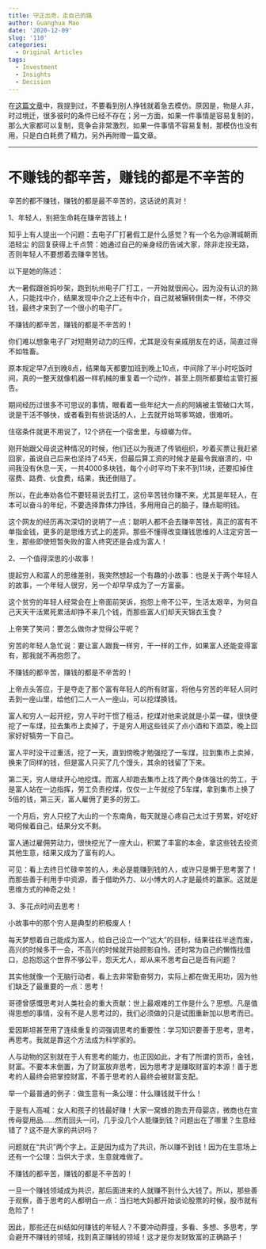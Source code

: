 ```yaml
---
title: 守正出奇，走自己的路
author: Guanghua Mao
date: '2020-12-09'
slug: '110'
categories:
  - Original Articles
tags:
  - Investment
  - Insights
  - Decision
---
```


在[这篇文章](https://guanghuamao.netlify.app/2020/12/08/2/)中，我提到过，不要看到别人挣钱就着急去模仿。原因是，物是人非，时过境迁，很多彼时的条件已经不存在；另一方面，如果一件事情是容易复制的，那么大家都可以复制，竞争会非常激烈，如果一件事情不容易复制，那模仿也没有用，只是白白耗费了精力。另外再附赠一篇文章。

---

# 不赚钱的都辛苦，赚钱的都是不辛苦的

辛苦的都不赚钱，赚钱的都是最不辛苦的，这话说的真对！

1、年轻人，别把生命耗在赚辛苦钱上！

知乎上有人提出一个问题：去电子厂打暑假工是什么感觉？有一个名为@渭城朝雨浥轻尘 的回复获得上千点赞：她通过自己的亲身经历告诫大家，除非走投无路，否则年轻人不要想着去赚辛苦钱。

以下是她的陈述：

大一暑假跟爸妈吵架，跑到杭州电子厂打工，一开始就很闹心，因为没有认识的熟人，只能找中介，结果发现中介之上还有中介，自己就被辗转倒卖一样，不停交钱，最终才来到了一个很小的电子厂。

不赚钱的都辛苦，赚钱的都是不辛苦的！

你们难以想象电子厂对短期劳动力的压榨，尤其是没有亲戚朋友在的话，简直过得不如牲畜。


原本规定早7点到晚8点，结果每天都要加班到晚上10点，中间除了半小时吃饭时间，真的一整天就像机器一样机械的重复着一个动作，甚至上厕所都要给主管打报告。


期间经历过很多不可思议的事情，眼看着一些年纪大一点的阿姨被主管破口大骂，说是干活不够快，或者看到有些说话的人，上去就开始骂爹骂娘，很难听。


住宿条件就更不用说了，12个挤在一个宿舍里，与蟑螂为伴。


刚开始跟父母说这种情况的时候，他们还以为我进了传销组织，吵着买票让我赶紧回家，虽说自己后来也坚持了45天，但最后算工资的时候才是最令我崩溃的，中间我没有休息一天，一共4000多块钱，每个小时平均下来不到11块，还要扣掉住宿费、路费、伙食费，结果，我还倒赔了。


所以，在此奉劝各位不要轻易说去打工，这份辛苦钱你赚不来，尤其是年轻人，在本可以奋斗的年纪，不要选择靠体力挣钱，多用用自己的脑子，赚点聪明钱。


这个网友的经历再次深切的说明了一点：聪明人都不会去赚辛苦钱，真正的富有不单指金钱，更多的是思维方式上的差异。那些不懂得改变赚钱思维的人注定穷苦一生，那些即使短暂失败的富人终究还是会成为富人！


2、一个值得深思的小故事！


提起穷人和富人的思维差别，我突然想起一个有趣的小故事：也是关于两个年轻人的故事，一个年轻人很穷，另一个却早早成为了一方富豪。




这个贫穷的年轻人经常会在上帝面前哭诉，抱怨上帝不公平，生活太艰辛，为何自己天天干活累死累活却挣不来几个钱，而那些富人们却天天锦衣玉食？


上帝笑了笑问：要怎么做你才觉得公平呢？


穷苦的年轻人急忙说：要让富人跟我一样穷，干一样的工作，如果富人还能变得富有，那我就不再抱怨了。


不赚钱的都辛苦，赚钱的都是不辛苦的！


上帝点头答应，于是夺走了那个富有年轻人的所有财富，将他与穷苦的年轻人同时丢到一座山里，给他们二人一人一座山，可以挖煤换钱。


富人和穷人一起开挖，穷人平时干惯了粗活，挖煤对他来说就是小菜一碟，很快便挖了一车煤，拉去集市上卖掉了，于是穷人用这些钱买了点小酒和下酒菜，晚上回家好好犒劳一下自己。


富人平时没干过重活，挖了一天，直到傍晚才勉强挖了一车煤，拉到集市上卖掉，换来了同样的钱，但是富人只买了几个馒头，其余的钱留了下来。


第二天，穷人继续开心地挖煤。而富人却跑去集市上找了两个身体强壮的劳工，于是富人站在一边指挥，劳工负责挖煤，仅仅一上午就挖了5车煤，拿到集市上换了5倍的钱，第三天，富人雇佣了更多的劳工。


一个月后，穷人只挖了大山的一个东南角，每天就是心疼自己太过于劳累，好吃好喝伺候着自己，结果分文不剩。


富人通过雇佣劳动力，很快挖光了一座大山，积累了丰富的本金，拿这些钱去投资其他生意，结果又成为了富有的人。


可见：看上去终日忙碌辛苦的人，未必是能赚到钱的人，或许只是懒于思考罢了！而那些善于利用手中资源，善于借助外力、以小博大的人才是最终的赢家。这就是思维方式的神奇之处！


3、多花点时间去思考！


小故事中的那个穷人是典型的积极废人！


每天梦想着自己能成为富人，给自己设立一个“远大”的目标，结果往往半途而废，高兴的时候多干一会，不高兴的时候就开始顾影自怜。还时常为自己的懒惰找借口，总抱怨这个世界不够公平，怨天尤人，却从来不思考自己是否有问题？


其实他就像一个无脑行动者，看上去非常勤奋努力，实际上都在做无用功，因为他们缺乏了最重要的一点：思考！


哥德曾感慨思考对人类社会的重大贡献：世上最艰难的工作是什么？思想。凡是值得思想的事情，没有不是人思考过的，我们必须做的只是试图重新加以思考而已。


爱因斯坦甚至用了连续重复的词强调思考的重要性：学习知识要善于思考，思考，再思考。我就是靠这个方法成为科学家的。


人与动物的区别就在于人有思考的能力，也正因如此，才有了所谓的货币，金钱，财富。不要本末倒置，为了财富放弃思考，因为思考才是赚取财富的本源！善于思考的人最终会把掌控财富，不善于思考的人最终会被财富支配。


举一个最普通的例子：做生意有一条公理：什么赚钱就干什么！


于是有人高喊：女人和孩子的钱最好赚！大家一窝蜂的跑去开母婴店，微商也在宣传母婴用品……然而回头一问，几乎没几个人能赚到钱？问题出在了哪里？生意经错了？这不是大家的共识吗？


问题就在“共识”两个字上。正是因为成为了共识，所以赚不到钱！因为在生意场上还有一个公理：当供大于求，生意就难做了。


不赚钱的都辛苦，赚钱的都是不辛苦的！


一旦一个赚钱领域成为共识，那后面进来的人就赚不到什么大钱了。所以，那些善于观察，善于思考的人都明白一点：当扫地大妈都开始谈论股票的时候，股市就有危险了！


因此，那些还在纠结如何赚钱的年轻人？不要冲动莽撞，多看、多想、多思考，学会避开不赚钱的领域，找到真正赚钱的领域！这才是你发财致富的正确路子！

